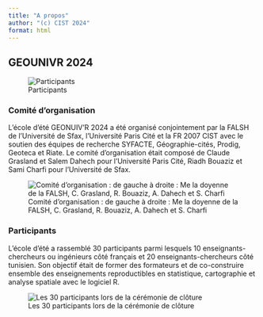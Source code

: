 ```yaml
---
title: "A propos"
author: "(c) CIST 2024"
format: html
---
```


## GEOUNIVR 2024

![Participants](img/logo.png)


### Comité d'organisation

L'école d'été GEONUIV'R 2024 a été organisé conjointement par la FALSH de l'Université de Sfax, l'Université Paris Cité et la FR 2007 CIST avec le soutien des équipes de recherche SYFACTE, Géographie-cités, Prodig, Geoteca et Riate. Le comité d'organisation était composé de Claude Grasland et Salem Dahech pour l'Université Paris Cité, Riadh Bouaziz et Sami Charfi pour l'Université de Sfax. 

![Comité d'organisation : de gauche à droite : Me la doyenne de la FALSH, C. Grasland, R. Bouaziz, A. Dahech et S. Charfi ](img/geounivr_organisation.jpg)

### Participants

L'école d'été a rassemblé 30 participants parmi lesquels 10 enseignants-chercheurs ou ingénieurs côté français et 20 enseignants-chercheurs côté tunisien. Son objectif était de former des formateurs et de co-construire ensemble des enseignements reproductibles en statistique, cartographie et analyse spatiale avec le logiciel R.

![Les 30 participants lors de la cérémonie de clôture](img/geounivr_groupe.jpg)

